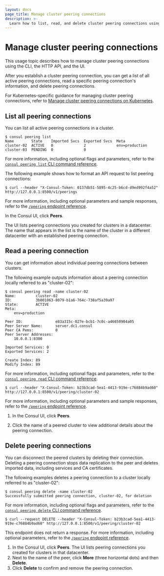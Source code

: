 ```yaml
---
layout: docs
page_title: Manage cluster peering connections
description: >-
  Learn how to list, read, and delete cluster peering connections using Consul. You can use the HTTP API, the CLI, or the Consul UI to manage cluster peering connections.
---
```


# Manage cluster peering connections

This usage topic describes how to manage cluster peering connections using the CLI, the HTTP API, and the UI.

After you establish a cluster peering connection, you can get a list of all active peering connections, read a specific peering connection's information, and delete peering connections.

For Kubernetes-specific guidance for managing cluster peering connections, refer to [Manage cluster peering connections on Kubernetes](/consul/docs/east-west/cluster-peering/manage/k8s).

## List all peering connections

You can list all active peering connections in a cluster.

<Tabs>
<Tab heading="Consul CLI" group="cli">

  ```shell-session 
  $ consul peering list
  Name        State    Imported Svcs  Exported Svcs  Meta
  cluster-02  ACTIVE   0              2              env=production
  cluster-03  PENDING  0              0
  ```

For more information, including optional flags and parameters, refer to the [`consul peering list` CLI command reference](/consul/commands/peering/list).

</Tab>
<Tab heading="HTTP API" group="api">

The following example shows how to format an API request to list peering connections:

  ```shell-session
  $ curl --header "X-Consul-Token: 0137db51-5895-4c25-b6cd-d9ed992f4a52" http://127.0.0.1:8500/v1/peerings
  ```

For more information, including optional parameters and sample responses, refer to the [`/peering` endpoint reference](/consul/api-docs/peering#list-all-peerings).

</Tab>
<Tab heading="Consul UI" group="ui">

In the Consul UI, click **Peers**.

The UI lists peering connections you created for clusters in a datacenter. The name that appears in the list is the name of the cluster in a different datacenter with an established peering connection.

</Tab>
</Tabs>

## Read a peering connection

You can get information about individual peering connections between clusters.

<Tabs>

<Tab heading="Consul CLI" group="cli">

The following example outputs information about a peering connection locally referred to as "cluster-02":

  ```shell-session
  $ consul peering read -name cluster-02
  Name:         cluster-02
  ID:           3b001063-8079-b1a6-764c-738af5a39a97
  State:        ACTIVE
  Meta:
      env=production

  Peer ID:               e83a315c-027e-bcb1-7c0c-a46650904a05
  Peer Server Name:      server.dc1.consul
  Peer CA Pems:          0
  Peer Server Addresses:
      10.0.0.1:8300

  Imported Services: 0
  Exported Services: 2

  Create Index: 89
  Modify Index: 89
  ```

For more information, including optional flags and parameters, refer to the [`consul peering read` CLI command reference](/consul/commands/peering/read).

</Tab>
<Tab heading="HTTP API" group="api">

  ```shell-session
  $ curl --header "X-Consul-Token: b23b3cad-5ea1-4413-919e-c76884b9ad60" http://127.0.0.1:8500/v1/peering/cluster-02
  ```

For more information, including optional parameters and sample responses, refer to the [`/peering` endpoint reference](/consul/api-docs/peering#read-a-peering-connection).

</Tab>
<Tab heading="Consul UI" group="ui">

1. In the Consul UI, click **Peers**.

1. Click the name of a peered cluster to view additional details about the peering connection.

</Tab>
</Tabs>

## Delete peering connections

You can disconnect the peered clusters by deleting their connection. Deleting a peering connection stops data replication to the peer and deletes imported data, including services and CA certificates.

<Tabs>
<Tab heading="Consul CLI" group="cli">

  The following examples deletes a peering connection to a cluster locally referred to as "cluster-02":

  ```shell-session 
  $ consul peering delete -name cluster-02
  Successfully submitted peering connection, cluster-02, for deletion
  ```

For more information, including optional flags and parameters, refer to the [`consul peering delete` CLI command reference](/consul/commands/peering/delete).

</Tab>
<Tab heading="HTTP API" group="api">

  ```shell-session
  $ curl --request DELETE --header "X-Consul-Token: b23b3cad-5ea1-4413-919e-c76884b9ad60" http://127.0.0.1:8500/v1/peering/cluster-02
  ```

This endpoint does not return a response. For more information, including optional parameters, refer to the [`/peering` endpoint reference](/consul/api-docs/peering#delete-a-peering-connection).
</Tab>
<Tab heading="Consul UI" group="ui">

1. In the Consul UI, click **Peers**. The UI lists peering connections you created for clusters in that datacenter.
1. Next to the name of the peer, click **More** (three horizontal dots) and then **Delete**.
1. Click **Delete** to confirm and remove the peering connection.

</Tab>
</Tabs>